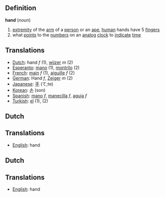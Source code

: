 ==Definition==

'''hand''' (''noun'')
# [[extremity]] of the [[arm]] of a [[person]] or an [[ape]], [[human]] hands have 5 [[finger]]s
# what [[points]] to the [[numbers]] on an [[analog]] [[clock]] to [[indicate]] [[time]]

==Translations==

*[[Dutch]]: hand ''f'' (1), [[wijzer]] ''m'' (2)
*[[Esperanto]]: [[mano]] (1), [[montrilo]] (2)
*[[French]]: [[main]] ''f'' (1), [[aiguille]] ''f'' (2)
*[[German]]: Hand ''f'', [[Zeiger]] ''m'' (2)
*[[Japanese]]: [[手]] (て;te)
*[[Korean]]: [[손]] (son)
*[[Spanish]]: [[mano]] ''f'', [[manecilla]] ''f'', [[aguja]] ''f''
*[[Turkish]]: [[el]] (1), [[]] (2)

==Dutch==

==Translations==

*[[English]]: hand

==Dutch==

==Translations==

*[[English]]: hand